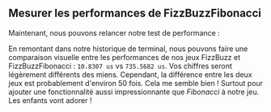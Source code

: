 
## Mesurer les performances de FizzBuzzFibonacci

Maintenant, nous pouvons relancer notre test de performance :

<PytestGameFibonacciOutput />

En remontant dans notre historique de terminal, nous pouvons faire une comparaison visuelle entre les performances de nos jeux FizzBuzz et FizzBuzzFibonacci : `10.8307 us` vs `735.5682 us`. Vos chiffres seront légèrement différents des miens. Cependant, la différence entre les deux jeux est probablement d'environ 50 fois. Cela me semble bien ! Surtout pour ajouter une fonctionnalité aussi impressionnante que _Fibonacci_ à notre jeu. Les enfants vont adorer !